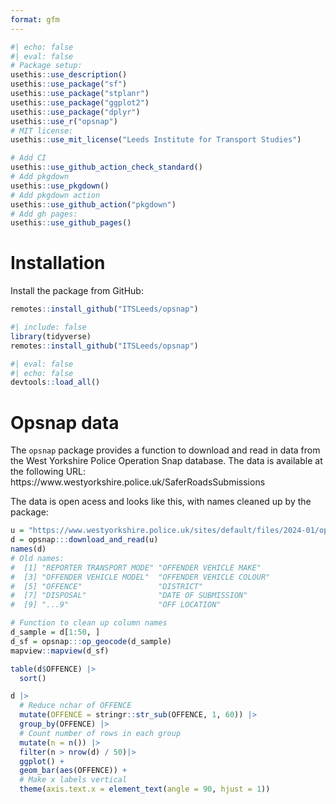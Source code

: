 ```yaml
---
format: gfm
---
```


```r
#| echo: false
#| eval: false
# Package setup:
usethis::use_description()
usethis::use_package("sf")
usethis::use_package("stplanr")
usethis::use_package("ggplot2")
usethis::use_package("dplyr")
usethis::use_r("opsnap")
# MIT license:
usethis::use_mit_license("Leeds Institute for Transport Studies")

# Add CI
usethis::use_github_action_check_standard()
# Add pkgdown
usethis::use_pkgdown()
# Add pkgdown action
usethis::use_github_action("pkgdown")
# Add gh pages:
usethis::use_github_pages()
```

# Installation

Install the package from GitHub:

```r
remotes::install_github("ITSLeeds/opsnap")
```

```r
#| include: false
library(tidyverse)
remotes::install_github("ITSLeeds/opsnap")
```

```r
#| eval: false
#| echo: false
devtools::load_all()
```

# Opsnap data

The `opsnap` package provides a function to download and read in data from the West Yorkshire Police Operation Snap database. The data is available at the following URL: https://www.westyorkshire.police.uk/SaferRoadsSubmissions

The data is open acess and looks like this, with names cleaned up by the package:

```r
u = "https://www.westyorkshire.police.uk/sites/default/files/2024-01/operation_snap_oct-dec_2023_0.xlsx"
d = opsnap:::download_and_read(u)
names(d)
# Old names:
#  [1] "REPORTER TRANSPORT MODE" "OFFENDER VEHICLE MAKE"  
#  [3] "OFFENDER VEHICLE MODEL"  "OFFENDER VEHICLE COLOUR"
#  [5] "OFFENCE"                 "DISTRICT"               
#  [7] "DISPOSAL"                "DATE OF SUBMISSION"     
#  [9] "...9"                    "OFF LOCATION"
```

```r
# Function to clean up column names
d_sample = d[1:50, ]
d_sf = opsnap:::op_geocode(d_sample)
mapview::mapview(d_sf)
```


```r
table(d$OFFENCE) |>
  sort()
```


```r
d |>
  # Reduce nchar of OFFENCE
  mutate(OFFENCE = stringr::str_sub(OFFENCE, 1, 60)) |>
  group_by(OFFENCE) |>
  # Count number of rows in each group
  mutate(n = n()) |>
  filter(n > nrow(d) / 50)|>
  ggplot() +
  geom_bar(aes(OFFENCE)) +
  # Make x labels vertical
  theme(axis.text.x = element_text(angle = 90, hjust = 1))
  
```